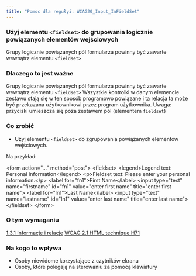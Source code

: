 ```yaml
---
title: "Pomoc dla regułyi: WCAG20_Input_InFieldSet"
---
```


<div className="toolHelp">
<Row>
<Column colLg={16} colMd={8} colSm={4} className="toolHead">

### Użyj elementu `<fieldset>` do grupowania logicznie powiązanych elementów wejściowych

<div id="locLevel"></div>

Grupy logicznie powiązanych pól formularza powinny być zawarte wewnątrz elementu `<fieldset>`



</Column>
</Row>
<Row>
<Column colLg={11} colMd={5} colSm={4} className="toolMain">

### Dlaczego to jest ważne

Grupy logicznie powiązanych pól formularza powinny być zawarte wewnątrz elementu `<fieldset>` Wszystkie kontrolki w danym elemencie zestawu stają się w ten sposób programowo powiązane i ta relacja ta może być przekazana użytkownikowi przez program użytkownika. Uwaga: przyciski umieszcza się poza zestawem pól (elementem `fieldset`)


<div id="locSnippet"></div>

### Co zrobić
 
 * Użyj elementu `<fieldset>` do zgrupowania powiązanych elementów wejściowych.
 

Na przykład:

<CodeSnippet type="multi" light={true}>&lt;form action="..." method="post"&gt;
    &lt;fieldset&gt;
        &lt;legend&gt;Legend text: Personal Information&lt;/legend&gt;
        &lt;p&gt;Fieldset text: Please enter your personal information.&lt;/p&gt;
        &lt;label for="fn1"&gt;First Name&lt;/label&gt;
        &lt;input type="text" name="firstname" id="fn1" value="enter first name" title="enter first name"&gt;
        &lt;label for="ln1"&gt;Last Name&lt;/label&gt;
        &lt;input type="text" name="lastname" id="ln1" value="enter last name" title="enter last name"&gt;
    &lt;/fieldset&gt;
&lt;/form&gt;</CodeSnippet>

</Column>
<Column colLg={5} colMd={3} colSm={4} className="toolLeft">

### O tym wymaganiu

[1.3.1 Informacje i relacje](http://www.ibm.com/able/guidelines/ci162/info_and_relationships.html)
[WCAG 2.1 HTML technique H71](https://www.w3.org/WAI/WCAG21/Techniques/html/H71)

### Na kogo to wpływa

 * Osoby niewidome korzystające z czytników ekranu
 * Osoby, które polegają na sterowaniu za pomocą klawiatury

</Column>
</Row>
</div>
